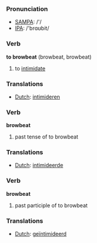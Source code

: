 === Pronunciation ===
*[[w:SAMPA|SAMPA]]: /'/
*[[w:IPA|IPA]]: /'brɑʊbit/

=== Verb ===

'''to browbeat''' (browbeat, browbeat)

# to [[intimidate]]

=== Translations ===
*[[Dutch]]: [[intimideren]]

=== Verb ===

'''browbeat'''

# past tense of to browbeat

=== Translations ===
*[[Dutch]]: [[intimideerde]]

=== Verb ===

'''browbeat'''

# past participle of to browbeat

=== Translations ===
*[[Dutch]]: [[geïntimideerd]]